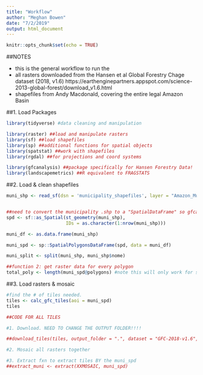 ```yaml
---
title: "Workflow"
author: "Meghan Bowen"
date: "7/2/2019"
output: html_document
---
```


```r
knitr::opts_chunk$set(echo = TRUE)
```

##NOTES

- this is the general workflow to run the 
- all rasters downloaded from the Hansen et al Global Forestry Chage dataset (2018, v1.6) https://earthenginepartners.appspot.com/science-2013-global-forest/download_v1.6.html
- shapefiles from Andy Macdonald, covering the entire legal Amazon Basin

##1. Load Packages

```r

library(tidyverse) #data cleaning and manipulation

library(raster) ##load and manipulate rasters
library(sf) ##load shapefiles
library(sp) ##additional functions for spatial objects
library(spatstat) ##work with shapefiles
library(rgdal) ##for projections and coord systems

library(gfcanalysis) ##package specifically for Hansen Forestry Data!
library(landscapemetrics) ##R equivalent to FRAGSTATS

```


##2. Load & clean shapefiles

```r

muni_shp <- read_sf(dsn = 'municipality_shapefiles', layer = "Amazon_Municipios")


##need to convert the municipality .shp to a "SpatialDataFrame" so gfcanalysis can grab the forestry tiles online
spd <- sf::as_Spatial(st_geometry(muni_shp),
                      IDs = as.character(1:nrow(muni_shp)))

muni_df <- as.data.frame(muni_shp)

muni_spd <- sp::SpatialPolygonsDataFrame(spd, data = muni_df)

```


```r

muni_split <- split(muni_shp, muni_shp$nome)

##function 2: get raster data for every polygon
total_poly <- length(muni_spd@polygons) #note this will only work for spd

```


##3. Load rasters & mosaic

```r

#find the # of tiles needed. 
tiles <- calc_gfc_tiles(aoi = muni_spd)
tiles

##CODE FOR ALL TILES

#1. Download. NEED TO CHANGE THE OUTPUT FOLDER!!!!  

##download_tiles(tiles, output_folder = ".", dataset = "GFC-2018-v1.6",images = c("treecover2000", "lossyear", "gain"))

```

```r

#2. Mosaic all rasters together

#3. Extract fxn to extract tiles BY the muni_spd
##extract_muni <- extract(XXMOSAIC, muni_spd)

```


